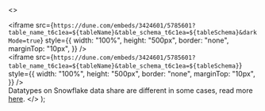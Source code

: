   <>
    <div className="hidden dark:block">
      <iframe
        src={`https://dune.com/embeds/3424601/5785601?table_name_t6c1ea=${tableName}&table_schema_t6c1ea=${tableSchema}&darkMode=true`}
        style={{
          width: "100%",
          height: "500px",
          border: "none",
          marginTop: "10px",
        }}
      />
    </div>
    <div className="dark:hidden">
      <iframe
        src={`https://dune.com/embeds/3424601/5785601?table_name_t6c1ea=${tableName}&table_schema_t6c1ea=${tableSchema}`}
        style={{
          width: "100%",
          height: "500px",
          border: "none",
          marginTop: "10px",
        }}
      />
    </div>
    <Info> Datatypes on Snowflake data share are different in some cases, read more <a href="/datashare/datashare#datatypes">here</a>.  </Info>
  </>
);
